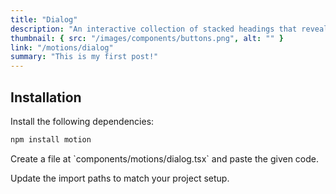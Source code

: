 ```yaml
---
title: "Dialog"
description: "An interactive collection of stacked headings that reveal individual content sections with a click."
thumbnail: { src: "/images/components/buttons.png", alt: "" }
link: "/motions/dialog"
summary: "This is my first post!"
---
```


<ComponentPreview name="dialog-demo" />

## Installation

<Steps>
<Step>
Install the following dependencies:
</Step>

```bash 
npm install motion
```

<Step>
    Create a file at `components/motions/dialog.tsx` and paste the given code.
</Step>

<CollapsibleSource name="dialog" />

<Step>Update the import paths to match your project setup.</Step>

</Steps>
